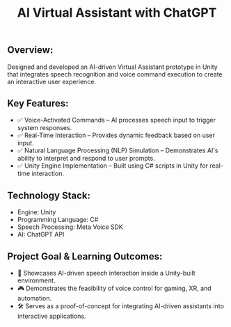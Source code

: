 ﻿---
title: AI Virtual Assistant with ChatGPT
publishDate: 2023-05-08 00:00:00
img: /assets/virtual-assistant.png
img_alt: Ai Assitant looking at the screen.
description: |
  A concept prototype of an AI-driven Virtual Assistant built in Unity.
tags:
  - AI
  - Speech Recognition
  - Unity
featured: true
---


## Overview:
Designed and developed an AI-driven Virtual Assistant prototype in Unity that integrates speech recognition and voice command execution to create an interactive user experience.

<YouTube id="0N-nQ2UNufc" />

## Key Features:
- ✅ Voice-Activated Commands – AI processes speech input to trigger system responses.
- ✅ Real-Time Interaction – Provides dynamic feedback based on user input.
- ✅ Natural Language Processing (NLP) Simulation – Demonstrates AI's ability to interpret and respond to user prompts.
- ✅ Unity Engine Implementation – Built using C# scripts in Unity for real-time interaction.

## Technology Stack:
- Engine: Unity
- Programming Language: C#
- Speech Processing: Meta Voice SDK
- AI: ChatGPT API

## Project Goal & Learning Outcomes:
- 🚀 Showcases AI-driven speech interaction inside a Unity-built environment.
- 🎮 Demonstrates the feasibility of voice control for gaming, XR, and automation.
- 🛠 Serves as a proof-of-concept for integrating AI-driven assistants into interactive applications.